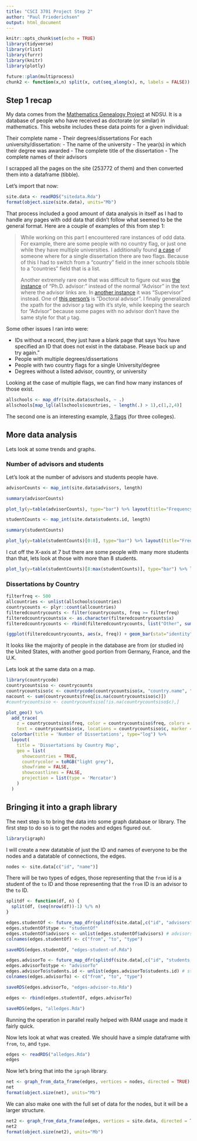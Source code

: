 ```yaml
---
title: "CSCI 3701 Project Step 2"
author: "Paul Friederichsen"
output: html_document
---
```


```r
knitr::opts_chunk$set(echo = TRUE)
library(tidyverse)
library(rlist)
library(furrr)
library(knitr)
library(plotly)

future::plan(multiprocess)
chunk2 <- function(x,n) split(x, cut(seq_along(x), n, labels = FALSE)) 
```

## Step 1 recap

My data comes from the [Mathematics Genealogy Project](https://www.genealogy.math.ndsu.nodak.edu/) at NDSU. It is a database of people who have received as doctorate (or similar) in mathematics. This website includes these data points for a given individual:

Their complete name
- Their degrees/dissertations For each university/dissertation:
  - The name of the university 
  - The year(s) in which their degree was awarded
  - The complete title of the dissertation
  - The complete names of their advisors
  
I scrapped all the pages on the site (253772 of them) and then converted them into a dataframe (tibble).

Let's import that now:
```r
site.data <- readRDS("sitedata.Rda")
format(object.size(site.data), units="Mb")
```

That process included a good amount of data analysis in itself as I had to handle any pages with odd data that didn't follow what seemed to be the general format. Here are a couple of examples of this from step 1:

<blockquote style="font-size: 14px">

While working on this part I encountered rare instances of odd data. For example, there are some people with no country flag, or just one while they have multiple universities. I additionally found [a case](https://www.genealogy.math.ndsu.nodak.edu/id.php?id=252229) of someone where for a single dissertation there are two flags. Because of this I had to switch from a "country" field in the inner schools tibble to a "countries" field that is a list.

Another extremely rare one that was difficult to figure out was [the instance](https://www.genealogy.math.ndsu.nodak.edu/id.php?id=236498) of "Ph.D. advisor:" instead of the normal "Advisor" in the text where the advisor links are. In [another instance](https://www.genealogy.math.ndsu.nodak.edu/id.php?id=93048) it was "Supervisor" instead. One of [this person's](https://www.genealogy.math.ndsu.nodak.edu/id.php?id=127962) is "Doctoral advisor". I finally generalized the xpath for the advisor `p` tag with it's style, while keeping the search for "Advisor" because some pages with no advisor don't have the same style for that `p` tag.

</blockquote>

Some other issues I ran into were:

- IDs without a record, they just have a blank page that says You have specified an ID that does not exist in the database. Please back up and try again."
- People with multiple degrees/dissertations
- People with two country flags for a single University/degree
- Degrees without a listed advisor, country, or university

Looking at the case of multiple flags, we can find how many instances of those exist.

```r
allschools <- map_dfr(site.data$schools, ~ .)
allschools[map_lgl(allschools$countries, ~ length(.) > 1),c(1,2,4)]
```

The second one is an interesting example, [3 flags](https://www.genealogy.math.ndsu.nodak.edu/id.php?id=7824) (for three colleges).

## More data analysis

Lets look at some trends and graphs.

### Number of advisors and students
Let's look at the number of advisors and students people have.

```r
advisorCounts <- map_int(site.data$advisors, length)

summary(advisorCounts)

plot_ly(y=table(advisorCounts), type="bar") %>% layout(title="Frequency of Advisor Count", xaxis=list(title="Number of Advisors"), yaxis=list(title="Frequency"))
```



```r
studentCounts <- map_int(site.data$students.id, length)

summary(studentCounts)

plot_ly(y=table(studentCounts)[0:8], type="bar") %>% layout(title="Frequency of Student Count (< 8 students)", xaxis=list(title="Number of Students"), yaxis=list(title="Frequency"))

```

I cut off the X-axis at 7 but there are some people with many more students than that, lets look at those with more than 8 students.

```r
plot_ly(y=table(studentCounts)[8:max(studentCounts)], type="bar") %>% layout(title="Frequency of Student Count (> 7 students)", xaxis=list(title="Number of Students"), yaxis=list(title="Frequency"))
```

### Dissertations by Country

```r
filterfreq <- 500
allcountries <- unlist(allschools$countries)
countrycounts <- plyr::count(allcountries)
filteredcountrycounts <- filter(countrycounts, freq >= filterfreq)
filteredcountrycounts$x <- as.character(filteredcountrycounts$x)
filteredcountrycounts <- rbind(filteredcountrycounts, list("Other", sum(countrycounts$freq[countrycounts$freq < filterfreq])))

(ggplot(filteredcountrycounts, aes(x, freq)) + geom_bar(stat="identity") + theme(axis.text.x = element_text(angle=45,hjust=1)) + xlab("Country") + ggtitle("Dissertations by Country")) %>% ggplotly()
```

It looks like the majority of people in the database are from (or studied in) the United States, with another good portion from Germany, France, and the U.K.

Lets look at the same data on a map.

```r
library(countrycode)
countrycountsiso <- countrycounts
countrycountsiso$c <- countrycode(countrycountsiso$x, "country.name", "iso3c")
nacount <- sum(countrycounts$freq[is.na(countrycountsiso$c)])
#countrycountsiso <- countrycountsiso[!is.na(countrycountsiso$c),]
```


```r
plot_geo() %>%
  add_trace(
    z = countrycountsiso$freq, color = countrycountsiso$freq, colors = 'Blues',
    text = countrycountsiso$x, locations = countrycountsiso$c, marker = list(line = list(color = toRGB("grey"), width = 0.5))) %>%
  colorbar(title = 'Number of Dissertations', type="log") %>%
  layout(
    title = 'Dissertations by Country Map',
    geo = list(
      showcountries = TRUE,
      countrycolor = toRGB("light grey"),
      showframe = FALSE,
      showcoastlines = FALSE,
      projection = list(type = 'Mercator')
    )
  )

```


## Bringing it into a graph library

The next step is to bring the data into some graph database or library. The first step to do so is to get the nodes and edges figured out.

```r
library(igraph)
```

I will create a new datatable of just the ID and names of everyone to be the nodes and a datatable of connections, the edges.

```r
nodes <- site.data[c("id", "name")]
```

There will be two types of edges, those representing that the `from` id is a student of the `to` ID and those representing that the `from` ID is an advisor to the `to` ID.

```r
splitdf <- function(df, n) {
  split(df, (seq(nrow(df))-1) %/% n) 
}

edges.studentOf <- future_map_dfr(splitdf(site.data[,c("id", "advisors")], 10000), unnest, cols = "advisors", .progress = TRUE)
edges.studentOf$type <- "studentOf"
edges.studentOf$advisors <- unlist(edges.studentOf$advisors) # advisors field are all lists of 1 from unnest
colnames(edges.studentOf) <- c("from", "to", "type")

saveRDS(edges.studentOf, "edges-student-of.Rda")

edges.advisorTo <- future_map_dfr(splitdf(site.data[,c("id", "students.id")], 10000), unnest, cols = "students.id", .progress = TRUE)
edges.advisorTo$type <- "advisorTo"
edges.advisorTo$students.id <- unlist(edges.advisorTo$students.id) # students.id field are all lists of 1 from unnest
colnames(edges.advisorTo) <- c("from", "to", "type")

saveRDS(edges.advisorTo, "edges-advisor-to.Rda")

edges <- rbind(edges.studentOf, edges.advisorTo)

saveRDS(edges, "alledges.Rda")
```

Running the operation in parallel really helped with RAM usage and made it fairly quick.

Now lets look at what was created. We should have a simple dataframe with `from`, `to`, and `type`.

```r
edges <- readRDS("alledges.Rda")
edges
```

Now let's bring that into the `igraph` library.

```r
net <- graph_from_data_frame(edges, vertices = nodes, directed = TRUE)
net
format(object.size(net), units="Mb")
```

We can also make one with the full set of data for the nodes, but it will be a larger structure.

```r
net2 <- graph_from_data_frame(edges, vertices = site.data, directed = TRUE)
net2
format(object.size(net2), units="Mb")
```

